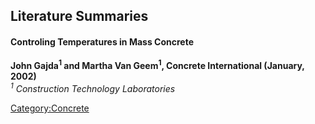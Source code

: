 ==Literature Summaries==

====Controling Temperatures in Mass Concrete====
'''John Gajda<sup>1</sup> and Martha Van Geem<sup>1</sup>, Concrete International (January, 2002)'''<br />
''<sup>1</sup> Construction Technology Laboratories''

[[Category:Concrete]]